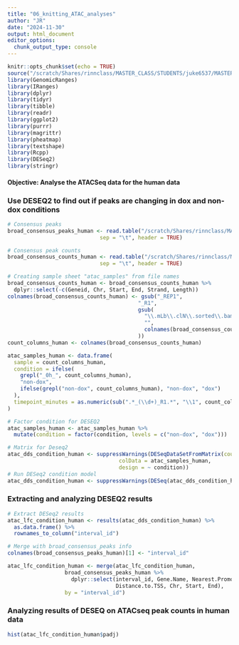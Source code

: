 ```yaml
---
title: "06_knitting_ATAC_analyses"
author: "JR"
date: "2024-11-30"
output: html_document
editor_options: 
  chunk_output_type: console
---
```


```r
knitr::opts_chunk$set(echo = TRUE)
source("/scratch/Shares/rinnclass/MASTER_CLASS/STUDENTS/juke6537/MASTER_CLASS/util/00_our_first_function_lesson.R")
library(GenomicRanges)
library(IRanges)
library(dplyr)
library(tidyr)
library(tibble)
library(readr)
library(ggplot2)
library(purrr)
library(magrittr)
library(pheatmap)
library(textshape)
library(Rcpp)
library(DESeq2)
library(stringr)
```
#### Objective: Analyse the ATACSeq data for the human data

### Use DESEQ2 to find out if peaks are changing in dox and non-dox conditions
```r

# Consensus peaks
broad_consensus_peaks_human <- read.table("/scratch/Shares/rinnclass/MASTER_CLASS/DATA/human_atacseq/consensus_peaks.mLb.clN.annotatePeaks.txt",
                             sep = "\t", header = TRUE)

# Consensus peak counts
broad_consensus_counts_human <- read.table("/scratch/Shares/rinnclass/MASTER_CLASS/DATA/human_atacseq/consensus_peaks.mLb.clN.featureCounts.txt",
                             sep = "\t", header = TRUE)

# Creating sample sheet "atac_samples" from file names
broad_consensus_counts_human <- broad_consensus_counts_human %>%
  dplyr::select(-c(Geneid, Chr, Start, End, Strand, Length))
colnames(broad_consensus_counts_human) <- gsub("_REP1",
                                         "_R1",
                                         gsub(
                                           "\\.mLb\\.clN\\.sorted\\.bam",
                                           "",
                                           colnames(broad_consensus_counts_human)
                                         ))
count_columns_human <- colnames(broad_consensus_counts_human)

atac_samples_human <- data.frame(
  sample = count_columns_human,
  condition = ifelse(
    grepl("_0h_", count_columns_human),
    "non-dox",
    ifelse(grepl("non-dox", count_columns_human), "non-dox", "dox")
  ),
  timepoint_minutes = as.numeric(sub(".*_(\\d+)_R1.*", "\\1", count_columns_human))
)

# Factor condition for DESEQ2
atac_samples_human <- atac_samples_human %>%
  mutate(condition = factor(condition, levels = c("non-dox", "dox")))

# Matrix for Deseq2
atac_dds_condition_human <- suppressWarnings(DESeqDataSetFromMatrix(countData = broad_consensus_counts_human, 
                                   colData = atac_samples_human, 
                                   design = ~ condition))
# Run DESeq2 condition model
atac_dds_condition_human <- suppressWarnings(DESeq(atac_dds_condition_human))

```

### Extracting and analyzing DESEQ2 results
```r

# Extract DESeq2 results
atac_lfc_condition_human <- results(atac_dds_condition_human) %>%
  as.data.frame() %>%
  rownames_to_column("interval_id")

# Merge with broad_consensus_peaks info
colnames(broad_consensus_peaks_human)[1] <- "interval_id"

atac_lfc_condition_human <- merge(atac_lfc_condition_human, 
                  broad_consensus_peaks_human %>%
                    dplyr::select(interval_id, Gene.Name, Nearest.PromoterID, 
                                  Distance.to.TSS, Chr, Start, End),
                  by = "interval_id")

```

### Analyzing results of DESEQ on ATACseq peak counts in human data
```r
hist(atac_lfc_condition_human$padj)
```